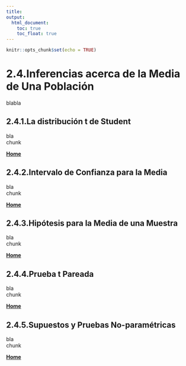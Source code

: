 ```yaml
---
title:
output:
  html_document:
    toc: true
    toc_float: true
---
```


```r
knitr::opts_chunk$set(echo = TRUE)
```

# 2.4.Inferencias acerca de la Media de Una Población

blabla

## 2.4.1.La distribución t de Student

bla  
chunk  

[  __Home__](https://dsfernandez.github.io/bioestadisticas/index.html)

## 2.4.2.Intervalo de Confianza para la Media

bla  
chunk  

[  __Home__](https://dsfernandez.github.io/bioestadisticas/index.html)

## 2.4.3.Hipótesis para la Media de una Muestra

bla  
chunk  

[  __Home__](https://dsfernandez.github.io/bioestadisticas/index.html)

## 2.4.4.Prueba t Pareada

bla  
chunk  

[  __Home__](https://dsfernandez.github.io/bioestadisticas/index.html)

## 2.4.5.Supuestos y Pruebas No-paramétricas

bla  
chunk  

[  __Home__](https://dsfernandez.github.io/bioestadisticas/index.html)


